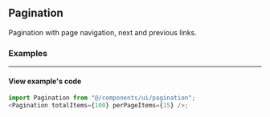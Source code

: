 
## Pagination

Pagination with page navigation, next and previous links.

### Examples

---

<Pagination totalItems={100} perPageItems={15} />

#### View example's code

```js
import Pagination from "@/components/ui/pagination";
<Pagination totalItems={100} perPageItems={15} />;
```
